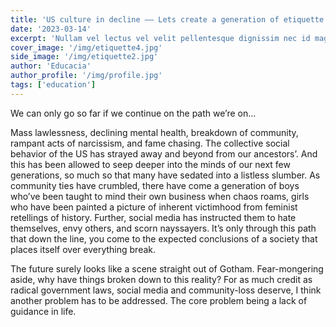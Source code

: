 ```yaml
---
title: 'US culture in decline —— Lets create a generation of etiquette'
date: '2023-03-14'
excerpt: 'Nullam vel lectus vel velit pellentesque dignissim nec id magna. Cras molestie ornare quam at semper. Proin a ipsum ex. Curabitur eu venenatis justo. Nullam felis augue, imperdiet at sodales a,...'
cover_image: '/img/etiquette4.jpg'
side_image: '/img/etiquette2.jpg'
author: 'Educacia'
author_profile: '/img/profile.jpg'
tags: ['education']
---
```

We can only go so far if we continue on the path we’re on...  

Mass lawlessness, declining mental health, breakdown of community, 
rampant acts of narcissism, and fame chasing. The collective social behavior of the US has strayed away and beyond from our ancestors’. 
And this has been allowed to seep deeper into the minds of our next few generations, so much so that many have sedated into a listless slumber. 
As community ties have crumbled, there have come a generation of boys who’ve been taught to mind their own business when chaos roams, 
girls who have been painted a picture of inherent victimhood from feminist retellings of history. Further, social media has instructed 
them to hate themselves, envy others, and scorn nayssayers. It’s only through this path that down the line, you come to the expected 
conclusions of a society that places itself over everything break.  

The future surely looks like a scene straight out of Gotham.
Fear-mongering aside, why have things broken down to this reality? 
For as much credit as radical government laws, social media and community-loss deserve, I think another problem has to be addressed. 
The core problem being a lack of guidance in life.